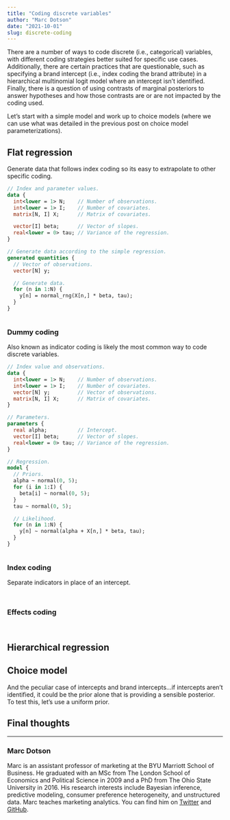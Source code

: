 ```yaml
---
title: "Coding discrete variables"
author: "Marc Dotson"
date: "2021-10-01"
slug: discrete-coding
---
```


There are a number of ways to code discrete (i.e., categorical) variables, with different coding strategies better suited for specific use cases. Additionally, there are certain practices that are questionable, such as specifying a brand intercept (i.e., index coding the brand attribute) in a hierarchical multinomial logit model where an intercept isn't identified. Finally, there is a question of using contrasts of marginal posteriors to answer hypotheses and how those contrasts are or are not impacted by the coding used.

Let's start with a simple model and work up to choice models (where we can use what was detailed in the previous post on choice model parameterizations).

## Flat regression

Generate data that follows index coding so its easy to extrapolate to other specific coding.

```stan
// Index and parameter values.
data {
  int<lower = 1> N;    // Number of observations.
  int<lower = 1> I;    // Number of covariates.
  matrix[N, I] X;      // Matrix of covariates.

  vector[I] beta;      // Vector of slopes.
  real<lower = 0> tau; // Variance of the regression.
}

// Generate data according to the simple regression.
generated quantities {
  // Vector of observations.
  vector[N] y;

  // Generate data.
  for (n in 1:N) {
    y[n] = normal_rng(X[n,] * beta, tau);
  }
}
```


```r

```

### Dummy coding

Also known as indicator coding is likely the most common way to code discrete variables.

```stan
// Index value and observations.
data {
  int<lower = 1> N;    // Number of observations.
  int<lower = 1> I;    // Number of covariates.
  vector[N] y;         // Vector of observations.
  matrix[N, I] X;      // Matrix of covariates.
}

// Parameters.
parameters {
  real alpha;          // Intercept.
  vector[I] beta;      // Vector of slopes.
  real<lower = 0> tau; // Variance of the regression.
}

// Regression.
model {
  // Priors.
  alpha ~ normal(0, 5);
  for (i in 1:I) {
    beta[i] ~ normal(0, 5);
  }
  tau ~ normal(0, 5);

  // Likelihood.
  for (n in 1:N) {
    y[n] ~ normal(alpha + X[n,] * beta, tau);
  }
}

```


```r

```

### Index coding

Separate indicators in place of an intercept.

```stan

```

```r

```

### Effects coding

```stan

```

```r

```

## Hierarchical regression

## Choice model

And the peculiar case of intercepts and brand intercepts...if intercepts aren't identified, it could be the prior alone that is providing a sensible posterior. To test this, let's use a uniform prior.

## Final thoughts

-----

### Marc Dotson

Marc is an assistant professor of marketing at the BYU Marriott School of Business. He graduated with an MSc from The London School of Economics and Political Science in 2009 and a PhD from The Ohio State University in 2016. His research interests include Bayesian inference, predictive modeling, consumer preference heterogeneity, and unstructured data. Marc teaches marketing analytics. You can find him on [Twitter](https://twitter.com/marcdotson) and [GitHub](https://github.com/marcdotson).
